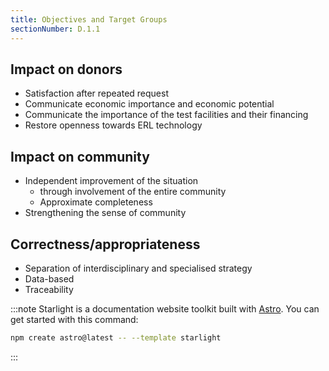 ```yaml
---
title: Objectives and Target Groups
sectionNumber: D.1.1
---
```


## Impact on donors

- Satisfaction after repeated request
- Communicate economic importance and economic potential
- Communicate the importance of the test facilities and their financing
- Restore openness towards ERL technology

## Impact on community

- Independent improvement of the situation
  - through involvement of the entire community
  - Approximate completeness
- Strengthening the sense of community

## Correctness/appropriateness

- Separation of interdisciplinary and specialised strategy
- Data-based
- Traceability

:::note
Starlight is a documentation website toolkit built with [Astro](https://astro.build/). You can get started with this command:

```sh
npm create astro@latest -- --template starlight
```

:::
